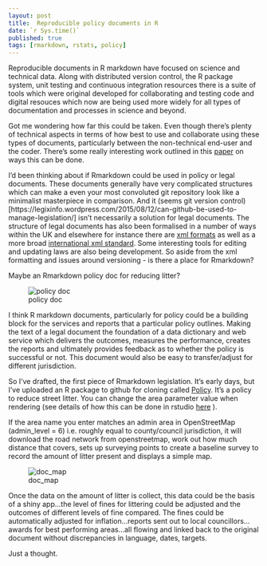 ```yaml
---
layout: post
title:  Reproducible policy documents in R
date: `r Sys.time()`
published: true
tags: [rmarkdown, rstats, policy]
---
```


Reproducible documents in R markdown have focused on science and technical data. Along with distributed version control, the R package system, unit testing and continuous integration resources there is a suite of tools which were original developed for collaborating and testing code and digital resouces which now are being used more widely for all types of documentation and processes in science and beyond.

Got me wondering how far this could be taken. Even though there's plenty of technical aspects in terms of how best to use and collaborate using these types of documents, particularly between the non-technical end-user and the coder. There's some really interesting work outlined in this [paper](https://www.stat.auckland.ac.nz/~paul/Reports/invert/invert.html) on ways this can be done.

I'd been thinking about if Rmarkdown could be used in policy or legal documents. These documents generally have very complicated structures which can make a even your most convoluted git repository look like a minimalist masterpiece in comparison. And it (seems git version control)[https://legixinfo.wordpress.com/2015/08/12/can-github-be-used-to-manage-legislation/] isn't necessarily a solution for legal documents. The structure of legal documents has also been formalised in a number of ways within the UK and elsewhere for instance there are [xml formats](http://www.legislation.gov.uk/developer/formats) as well as a more broad [international xml standard](http://www.akomantoso.org/). Some interesting tools for editing and updating laws are also being development. So aside from the xml formatting and issues around versioning - is there a place for Rmarkdown?
 
Maybe an Rmarkdown policy doc for reducing litter?

![policy doc]({{ site.url }}/images/policy_doc.png)
 
I think R markdown documents, particularly for policy could be a building block for the services and reports that a particular policy outlines. Making the text of a legal document the foundation of a data dictionary and web service which delivers the outcomes, measures the performance, creates the reports and ultimately provides feedback as to whether the policy is successful or not. This document would also be easy to transfer/adjust for different jurisdiction.

So I've drafted, the first piece of Rmarkdown legislation. It's early days, but I've uploaded an R package to github for cloning called [Policy](https://github.com/fozy81/policy). It's a policy to reduce street litter. You can change the area parameter value when rendering (see details of how this can be done in rstudio [here](http://rmarkdown.rstudio.com/developer_parameterized_reports.html) ). 
 
If the area name you enter matches an admin area in OpenStreetMap (admin_level = 6) i.e. roughly equal to county/council jurisdiction, it will download the road network from openstreetmap, work out how much distance that covers, sets up surveying points to create a baseline survey to record the amount of litter present and displays a simple map.

![doc_map]({{ site.url }}/images/policy_map.png)

Once the data on the amount of litter is collect, this data could be the basis of a shiny app...the level of fines for littering could be adjusted and the outcomes of different levels of fine compared. The fines could be automatically adjusted for inflation...reports sent out to local councillors...awards for best performing areas...all flowing and linked back to the original document without discrepancies in language, dates, targets.

Just a thought.



